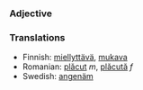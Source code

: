 ===Adjective===

===Translations===
*Finnish: [[miellyttävä]], [[mukava]]
*Romanian: [[plăcut]] ''m'', [[plăcută]] ''f''
*Swedish: [[angenäm]]
